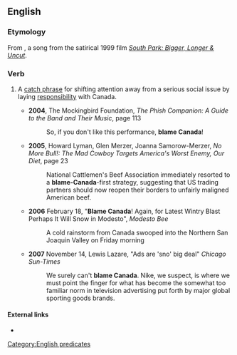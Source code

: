 ==English==

===Etymology===
From {{w|Blame Canada}}, a song from the satirical 1999 film ''[[w:South Park: Bigger, Longer & Uncut|South Park: Bigger, Longer & Uncut]]''.

===Verb===
{{head|en|verb|head=[[blame]] [[Canada]]}}

# {{context|US|idiomatic|lang=en}} A [[catch phrase]] for shifting attention away from a serious social issue by laying [[responsibility]] with Canada.
#* '''2004''', The Mockingbird Foundation, ''The Phish Companion: A Guide to the Band and Their Music'', page 113
#*: So, if you don't like this performance, '''blame Canada'''!
#* '''2005''', Howard Lyman, Glen Merzer, Joanna Samorow-Merzer, ''No More Bull!: The Mad Cowboy Targets America's Worst Enemy, Our Diet'', page 23
#*: National Cattlemen's Beef Association immediately resorted to a '''blame-Canada'''-first strategy, suggesting that US trading partners should now reopen their borders to unfairly maligned American beef.
#* '''2006''' February 18, "'''Blame Canada'''! Again, for Latest Wintry Blast Perhaps It Will Snow in Modesto", ''Modesto Bee''
#*: A cold rainstorm from Canada swooped into the Northern San Joaquin Valley on Friday morning<!--,-->
#* '''2007''' November 14, Lewis Lazare, "Ads are 'sno' big deal" ''Chicago Sun-Times''
#*: We surely can't '''blame Canada'''. Nike, we suspect, is where we must point the finger for what has become the somewhat too familiar norm in television advertising put forth by major global sporting goods brands.

====External links====
* {{pedialite}}

[[Category:English predicates]]